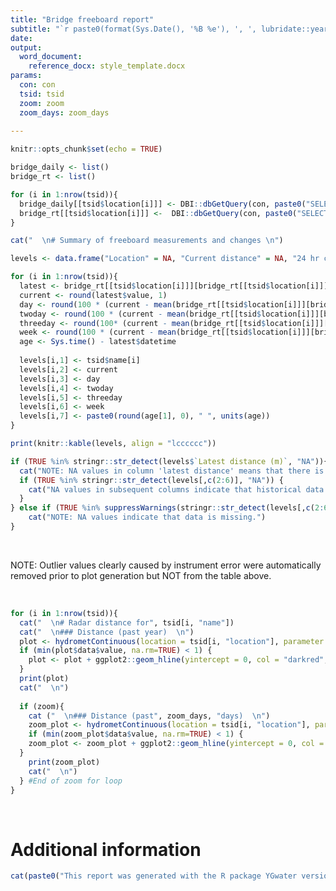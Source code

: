 ```yaml
---
title: "Bridge freeboard report"
subtitle: "`r paste0(format(Sys.Date(), '%B %e'), ', ', lubridate::year(Sys.Date()), ' at ', stringr::str_remove(tolower(format(Sys.time(), '%I %p', tz='America/Whitehorse')), '^0+'))`"
date:
output: 
  word_document:
    reference_docx: style_template.docx
params:
  con: con
  tsid: tsid
  zoom: zoom
  zoom_days: zoom_days
  
---
```


```r
knitr::opts_chunk$set(echo = TRUE)
```

```r
bridge_daily <- list()
bridge_rt <- list()

for (i in 1:nrow(tsid)){
  bridge_daily[[tsid$location[i]]] <- DBI::dbGetQuery(con, paste0("SELECT value, date FROM calculated_daily WHERE timeseries_id = '", tsid$timeseries_id[i], "' AND date BETWEEN '", Sys.Date()-365, "' AND '", Sys.Date(), "'" ))
  bridge_rt[[tsid$location[i]]] <-  DBI::dbGetQuery(con, paste0("SELECT value, datetime FROM measurements_continuous WHERE timeseries_id = '", tsid$timeseries_id[i], "' AND datetime BETWEEN '", .POSIXct(Sys.time(), "UTC")-zoom_days * 60*60*24, "' AND '", .POSIXct(Sys.time(), "UTC"), "'"))
}

```

```r
cat("  \n# Summary of freeboard measurements and changes \n")

levels <- data.frame("Location" = NA, "Current distance" = NA, "24 hr change (cm)" = NA, "48 hr change (cm)" = NA, "72 hr change (cm)" = NA, "1 week change (cm)" = NA, "Last data age" = NA, check.names = FALSE)

for (i in 1:nrow(tsid)){
  latest <- bridge_rt[[tsid$location[i]]][bridge_rt[[tsid$location[i]]]$datetime == max(as.POSIXct(bridge_rt[[i]]$datetime)), ]
  current <- round(latest$value, 1)
  day <- round(100 * (current - mean(bridge_rt[[tsid$location[i]]][bridge_rt[[tsid$location[i]]]$datetime < (latest$datetime - 60*60*23.5) & bridge_rt[[tsid$location[i]]]$datetime > (latest$datetime - 60*60*24.5), ]$value)), 1)
  twoday <- round(100 * (current - mean(bridge_rt[[tsid$location[i]]][bridge_rt[[tsid$location[i]]]$datetime < (latest$datetime - 60*60*23.5*2) & bridge_rt[[tsid$location[i]]]$datetime > (latest$datetime - 60*60*24.5*2), ]$value)), 1)
  threeday <- round(100* (current - mean(bridge_rt[[tsid$location[i]]][bridge_rt[[tsid$location[i]]]$datetime < (latest$datetime - 60*60*23.5*3) & bridge_rt[[tsid$location[i]]]$datetime > (latest$datetime - 60*60*24.5*3), ]$value)), 1)
  week <- round(100 * (current - mean(bridge_rt[[tsid$location[i]]][bridge_rt[[tsid$location[i]]]$datetime < (latest$datetime - 60*60*23.5*7) & bridge_rt[[tsid$location[i]]]$datetime > (latest$datetime - 60*60*24.5*7), ]$value)), 1)
  age <- Sys.time() - latest$datetime
  
  levels[i,1] <- tsid$name[i]
  levels[i,2] <- current
  levels[i,3] <- day
  levels[i,4] <- twoday
  levels[i,5] <- threeday
  levels[i,6] <- week
  levels[i,7] <- paste0(round(age[1], 0), " ", units(age))
}

print(knitr::kable(levels, align = "lcccccc"))

if (TRUE %in% stringr::str_detect(levels$`Latest distance (m)`, "NA")){
  cat("NOTE: NA values in column 'latest distance' means that there is no current measurement.")
  if (TRUE %in% stringr::str_detect(levels[,c(2:6)], "NA")) {
    cat("NA values in subsequent columns indicate that historical data is missing.")
  }
} else if (TRUE %in% suppressWarnings(stringr::str_detect(levels[,c(2:6)], "NA"))) {
    cat("NOTE: NA values indicate that data is missing.")
}

```
<br>

NOTE: Outlier values clearly caused by instrument error were automatically removed prior to plot generation but NOT from the table above.  

<br>
```r
for (i in 1:nrow(tsid)){
  cat("  \n# Radar distance for", tsid[i, "name"])
  cat("  \n### Distance (past year)  \n")
  plot <- hydrometContinuous(location = tsid[i, "location"], parameter = "distance", returns = "none", datum = FALSE, filter = 10)
  if (min(plot$data$value, na.rm=TRUE) < 1) {
    plot <- plot + ggplot2::geom_hline(yintercept = 0, col = "darkred", linetype = "dashed", linewidth = 1)
  }
  print(plot)
  cat("  \n")
  
  if (zoom){
    cat ("  \n### Distance (past", zoom_days, "days)  \n")
    zoom_plot <- hydrometContinuous(location = tsid[i, "location"], parameter = "distance", returns = "none", startDay = Sys.Date()-zoom_days, endDay = Sys.Date(), datum = FALSE, filter = 10)
    if (min(zoom_plot$data$value, na.rm=TRUE) < 1) {
    zoom_plot <- zoom_plot + ggplot2::geom_hline(yintercept = 0, col = "darkred", linetype = "dashed", linewidth = 1)
  }
    print(zoom_plot)
    cat("  \n")
  } #End of zoom for loop
}

```

<br>

# Additional information

```r
cat(paste0("This report was generated with the R package YGwater version ", packageVersion("YGwater"), ", built and maintained by the Yukon Department of Environment, Water Resources Branch. Please [contact us](mailto:waterlevels@yukon.ca) to report erroneous or missing data."))
```
